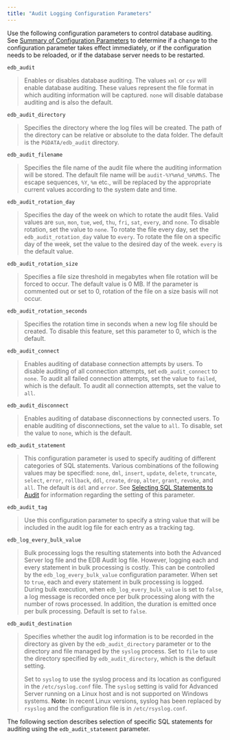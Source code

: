 ```yaml
---
title: "Audit Logging Configuration Parameters"
---
```


<div id="audit_logging_configuration_parameters" class="registered_link"></div>




Use the following configuration parameters to control database auditing. See [Summary of Configuration Parameters](../04_configuration_parameters/#summary_of_configuration_parameters) to determine if a change to the configuration parameter takes effect immediately, or if the configuration needs to be reloaded, or if the database server needs to be restarted.

`edb_audit`

> Enables or disables database auditing. The values `xml` or `csv` will enable database auditing. These values represent the file format in which auditing information will be captured. `none` will disable database auditing and is also the default.

`edb_audit_directory`

> Specifies the directory where the log files will be created. The path of the directory can be relative or absolute to the data folder. The default is the `PGDATA/edb_audit` directory.

`edb_audit_filename`

> Specifies the file name of the audit file where the auditing information will be stored. The default file name will be `audit-%Y%m%d_%H%M%S`. The escape sequences, `%Y`, `%m` etc., will be replaced by the appropriate current values according to the system date and time.

`edb_audit_rotation_day`

> Specifies the day of the week on which to rotate the audit files. Valid values are `sun`, `mon`, `tue`, `wed`, `thu`, `fri`, `sat`, `every`, and `none`. To disable rotation, set the value to `none`. To rotate the file every day, set the `edb_audit_rotation_day` value to `every`. To rotate the file on a specific day of the week, set the value to the desired day of the week. `every` is the default value.

`edb_audit_rotation_size`

> Specifies a file size threshold in megabytes when file rotation will be forced to occur. The default value is 0 MB. If the parameter is commented out or set to 0, rotation of the file on a size basis will not occur.

`edb_audit_rotation_seconds`

> Specifies the rotation time in seconds when a new log file should be created. To disable this feature, set this parameter to 0, which is the default.

`edb_audit_connect`

> Enables auditing of database connection attempts by users. To disable auditing of all connection attempts, set `edb_audit_connect` to `none`. To audit all failed connection attempts, set the value to `failed`, which is the default. To audit all connection attempts, set the value to `all`.

`edb_audit_disconnect`

> Enables auditing of database disconnections by connected users. To enable auditing of disconnections, set the value to `all`. To disable, set the value to `none`, which is the default.

`edb_audit_statement`

> This configuration parameter is used to specify auditing of different categories of SQL statements. Various combinations of the following values may be specified: `none`, `dml`, `insert`, `update`, `delete`, `truncate`, `select`, `error`, `rollback`, `ddl`, `create`, `drop`, `alter`, `grant`, `revoke`, and `all`. The default is `ddl` and `error`. See [Selecting SQL Statements to Audit](../08_edb_audit_logging/#selecting_sql_statements_to_audit) for information regarding the setting of this parameter.

`edb_audit_tag`

> Use this configuration parameter to specify a string value that will be included in the audit log file for each entry as a tracking tag.

`edb_log_every_bulk_value`

> Bulk processing logs the resulting statements into both the Advanced Server log file and the EDB Audit log file. However, logging each and every statement in bulk processing is costly. This can be controlled by the `edb_log_every_bulk_value` configuration parameter. When set to `true`, each and every statement in bulk processing is logged. During bulk execution, when `edb_log_every_bulk_value` is set to `false`, a log message is recorded once per bulk processing along with the number of rows processed. In addition, the duration is emitted once per bulk processing. Default is set to `false`.

`edb_audit_destination`

> Specifies whether the audit log information is to be recorded in the directory as given by the `edb_audit_directory` parameter or to the directory and file managed by the `syslog` process. Set to `file` to use the directory specified by `edb_audit_directory`, which is the default setting.
>
> Set to `syslog` to use the syslog process and its location as configured in the `/etc/syslog.conf` file. The `syslog` setting is valid for Advanced Server running on a Linux host and is not supported on Windows systems. **Note:** In recent Linux versions, syslog has been replaced by `rsyslog` and the configuration file is in `/etc/rsyslog.conf`.

The following section describes selection of specific SQL statements for auditing using the `edb_audit_statement` parameter.

